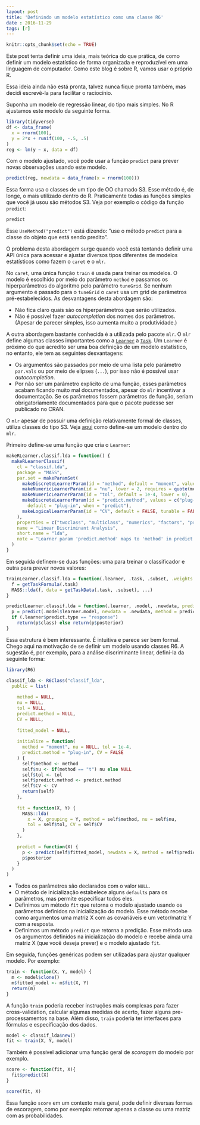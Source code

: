 ```yaml
---
layout: post
title: 'Definindo um modelo estatístico como uma classe R6'
date : 2016-11-29
tags: [r]
--- 
```


```r
knitr::opts_chunk$set(echo = TRUE)
```

Este post tenta definir uma ideia, mais teórica do que prática, de como definir um
modelo estatístico de forma organizada e reproduzível em uma linguagem de computador.
Como este blog é sobre R, vamos usar o próprio R.

Essa ideia ainda não está pronta, talvez nunca fique pronta também, mas decidi 
escrevê-la para facilitar o raciocínio.

Suponha um modelo de regressão linear, do tipo mais simples. No R ajustamos este
modelo da seguinte forma.

```r
library(tidyverse)
df <- data_frame(
  x = rnorm(100),
  y = 2*x + runif(100, -.5, .5)
)
reg <- lm(y ~ x, data = df)
```

Com o modelo ajustado, você pode usar a função `predict` para prever novas 
observações usando este modelo.

```r
predict(reg, newdata = data_frame(x = rnorm(100)))
```

Essa forma usa o classes de um tipo de OO chamado S3. Esse método é, de longe, o mais utilizado dentro do R. Praticamente todas as funções simples que você já usou
são métodos S3. Veja por exemplo o código da função `predict`:

```r
predict
```

Esse `UseMethod("predict")` está dizendo: "use o método `predict` para a classe
do objeto que está sendo predito".

O problema desta abordagem surge quando você está tentando definir uma API única
para acessar e ajustar diversos tipos diferentes de modelos estatísticos como fazem o
`caret` e o `mlr`. 

No `caret`, uma única função `train` é usada para treinar os modelos. O modelo
é escolhido por meio do parâmetro `method` e passamos os hiperparâmetros do 
algoritmo pelo parâmetro `tuneGrid`. Se nenhum argumento é passado para o `tuneGrid`
o `caret` usa um grid de parâmetros pré-estabelecidos.
As desvantagens desta abordagem são:

* Não fica claro quais são os hiperparâmetros que serão utilizados.
* Não é possível fazer _autocompletion_ dos nomes dos parâmetros. (Apesar de parecer simples, isso aumenta muito a produtividade.)

A outra abordagem bastante conhecida é a utilizada pelo pacote `mlr`. O `mlr` define
algumas classes importantes como a [`Learner`](https://www.rdocumentation.org/packages/mlr/versions/2.9/topics/makeLearner?)
a [`Task`](https://rdrr.io/cran/mlr/man/Task.html). Um `Learner` é próximo do que
acredito ser uma boa definição de um modelo estatístico, no entanto, ele tem as seguintes
desvantagens:

* Os argumentos são passados por meio de uma lista pelo parâmetro `par.vals` ou
por meio de  elipses (`...`), por isso não é possível usar _autocompletion_.
* Por não ser um parâmetro explicito de uma função, esses parâmetros acabam ficando
muito mal documentados, apesar do `mlr` incentivar a documentação. Se os parâmetros
fossem parâmetros de função, seriam obrigatoriamente documentados para que o pacote
pudesse ser publicado no CRAN.

O `mlr` apesar de possuir uma definição relativamente formal de classes, utiliza
classes do tipo S3. Veja [aqui](https://mlr-org.github.io/mlr-tutorial/devel/html/create_learner/index.html)
como define-se um modelo dentro do `mlr`. 

Primeiro define-se uma função que cria o `Learner`:

```r
makeRLearner.classif.lda = function() {
  makeRLearnerClassif(
    cl = "classif.lda",
    package = "MASS",
    par.set = makeParamSet(
      makeDiscreteLearnerParam(id = "method", default = "moment", values = c("moment", "mle", "mve", "t")),
      makeNumericLearnerParam(id = "nu", lower = 2, requires = quote(method == "t")),
      makeNumericLearnerParam(id = "tol", default = 1e-4, lower = 0),
      makeDiscreteLearnerParam(id = "predict.method", values = c("plug-in", "predictive", "debiased"),
        default = "plug-in", when = "predict"),
      makeLogicalLearnerParam(id = "CV", default = FALSE, tunable = FALSE)
    ),
    properties = c("twoclass", "multiclass", "numerics", "factors", "prob"),
    name = "Linear Discriminant Analysis",
    short.name = "lda",
    note = "Learner param 'predict.method' maps to 'method' in predict.lda."
  )
}
```

Em seguida definem-se duas funções: uma para treinar o classificador e outra para
prever novos valores:

```r
trainLearner.classif.lda = function(.learner, .task, .subset, .weights = NULL, ...) {
  f = getTaskFormula(.task)
  MASS::lda(f, data = getTaskData(.task, .subset), ...)
}
```

```r
predictLearner.classif.lda = function(.learner, .model, .newdata, predict.method = "plug-in", ...) {
  p = predict(.model$learner.model, newdata = .newdata, method = predict.method, ...)
  if (.learner$predict.type == "response") 
    return(p$class) else return(p$posterior)
}
```

Essa estrutura é bem interessante. É intuitiva e parece ser bem formal. 
Chego aqui na motivação de se definir um modelo usando classes R6. A sugestão é, 
por exemplo, para a análise discriminante linear, definí-la da seguinte forma:

```r
library(R6)

classif_lda <- R6Class("classif_lda",
  public = list(
    
    method = NULL,
    nu = NULL,
    tol = NULL,
    predict.method = NULL,
    CV = NULL,
    
    fitted_model = NULL,
    
    initialize = function(
      method = "moment", nu = NULL, tol = 1e-4, 
      predict.method = "plug-in", CV = FALSE
    ) {
      self$method <- method
      self$nu <- if(method == "t") nu else NULL
      self$tol <- tol
      self$predict.method <- predict.method
      self$CV <- CV
      return(self)
    },
    
    fit = function(X, Y) {
      MASS::lda(
        x = X, grouping = Y, method = self$method, nu = self$nu,
        tol = self$tol, CV = self$CV
      )
    },
    
    predict = function(X) {
      p <- predict(self$fitted_model, newdata = X, method = self$predict.method)
      p$posterior
    }
  )
)
```

* Todos os parâmetros são declarados com o valor `NULL`. 
* O método de inicialização estabelece alguns `defaults` para os parâmetros, mas
permite especificar todos eles.
* Definimos um método `fit` que retorna o modelo ajustado usando os parâmetros 
definidos na inicialização do modelo. Esse método recebe como argumentos uma matriz
X com as covariáveis e um vetor/matriz Y com a resposta.
* Definimos um método `predict` que retorna a predição. Esse método usa os argumentos
definidos na inicialização do modelo e recebe ainda uma matriz X (que você deseja prever)
e o modelo ajustado `fit`.

Em seguida, funções genéricas podem ser utilizadas para ajustar qualquer modelo.
Por exemplo:

```r
train <- function(X, Y, model) {
  m <- model$clone()
  m$fitted_model <- m$fit(X, Y)
  return(m)
}
```

A função `train` poderia receber instruções mais complexas para fazer cross-validation,
calcular algumas medidas de acerto, fazer alguns pre-processamentos na base. 
Além disso, `train` poderia ter interfaces para fórmulas e especificação dos dados.

```r
model <- classif_lda$new()
fit <- train(X, Y, model)
```

Também é possível adicionar uma função geral de *scoragem* do modelo por exemplo.

```r
score <- function(fit, X){
  fit$predict(X)
}
```

```r
score(fit, X)
```

Essa função `score` em um contexto mais geral, pode definir diversas formas de escoragem,
como por exemplo: retornar apenas a classe ou uma matriz com as probabilidades.













